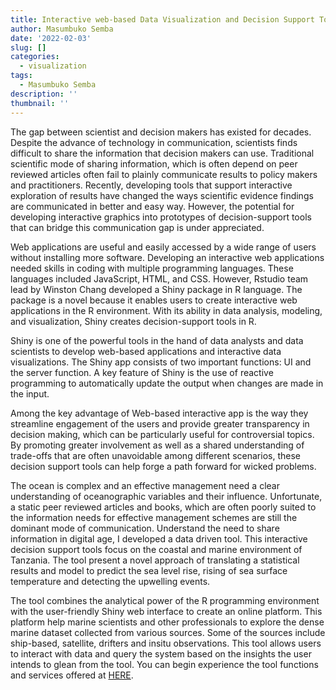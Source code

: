 ```yaml
---
title: Interactive web-based Data Visualization and Decision Support Tools
author: Masumbuko Semba
date: '2022-02-03'
slug: []
categories:
  - visualization
tags:
  - Masumbuko Semba
description: ''
thumbnail: ''
---
```



The gap between scientist and decision makers has existed for decades. Despite the advance of technology in communication, scientists finds difficult to share the information that decision makers can use. Traditional scientific mode of sharing information, which is often depend on peer reviewed articles often fail to plainly communicate results to policy makers and practitioners. Recently, developing tools that support interactive exploration of results have changed the ways scientific evidence findings are communicated in better and easy way. However, the potential for developing interactive graphics into prototypes of decision-support tools that can bridge this communication gap is under appreciated. 

Web applications are useful and  easily accessed by a wide range of users without installing more software. Developing an interactive web applications needed skills in coding with multiple programming languages. These languages included JavaScript, HTML, and CSS. However, Rstudio team lead by Winston Chang developed a Shiny package in R language. The package is a novel because it enables users to create interactive web applications in the R environment. With its ability in data analysis, modeling, and visualization, Shiny  creates decision-support tools in R. 

Shiny is one of the powerful tools in the hand of data analysts and data scientists to develop web-based applications and interactive data visualizations. The Shiny app consists of two important functions: UI and the server function. A key feature of Shiny is the use of reactive programming to automatically update the output when changes are made in the input.

Among the key advantage of Web-based interactive app is the way they streamline engagement of the users and provide greater transparency in decision making, which can be particularly useful for controversial topics. By promoting greater involvement as well as a shared understanding of trade-offs that are often unavoidable among different scenarios, these decision support tools can help forge a path forward for wicked problems.


The ocean is complex and an effective management need a clear understanding of oceanographic variables and their influence. Unfortunate, a static peer reviewed articles and books, which are often poorly suited to the information needs for effective management schemes are still the dominant mode of communication. Understand the need to share information in digital age, I developed a data driven tool. This interactive decision support tools focus on the coastal and marine environment of Tanzania. The tool present a novel approach of translating a statistical results and model to predict the sea level rise, rising of sea surface temperature and detecting the upwelling events. 

The tool combines the analytical power of the R programming environment with the user-friendly Shiny web interface to create an online platform. This platform help marine scientists and other professionals to explore the dense marine dataset collected from various sources. Some of the sources include ship-based, satellite, drifters and insitu observations. This tool allows users to interact with data and query the system based on the insights the user intends to glean from the tool. You can begin experience the tool functions and services offered at [HERE](https://semba.shinyapps.io/coastal_dashboard/). 



